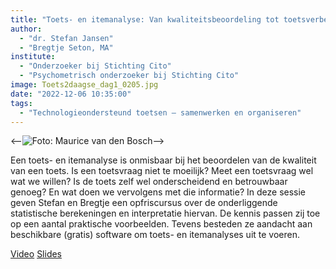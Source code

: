 ```yaml
---
title: "Toets- en itemanalyse: Van kwaliteitsbeoordeling tot toetsverbetering"
author:
  - "dr. Stefan Jansen"
  - "Bregtje Seton, MA"
institute: 
  - "Onderzoeker bij Stichting Cito"
  - "Psychometrisch onderzoeker bij Stichting Cito"
image: Toets2daagse_dag1_0205.jpg
date: "2022-12-06 10:35:00"
tags: 
  - "Technologieondersteund toetsen – samenwerken en organiseren"
---
```


::: {.column-margin}
<--![Foto: Maurice van den Bosch](Toets2daagse_dag1_0205.jpg)-->
:::

Een toets- en itemanalyse is onmisbaar bij het beoordelen van de kwaliteit van een toets. Is een toetsvraag niet te moeilijk? Meet een toetsvraag wel wat we willen? Is de toets zelf wel onderscheidend en betrouwbaar genoeg? En wat doen we vervolgens met die informatie? In deze sessie geven Stefan en Bregtje een opfriscursus over de onderliggende statistische berekeningen en interpretatie hiervan. De kennis passen zij toe op een aantal praktische voorbeelden. Tevens besteden ze aandacht aan beschikbare (gratis) software om toets- en itemanalyses uit te voeren.

[Video](https://tilburguniversity.cloud.panopto.eu/Panopto/Pages/Viewer.aspx?id=00746890-1db8-4760-bc76-af6a014debb5){.btn .btn-primary}
[Slides](https://drive.google.com/file/d/1KpBfvdiq3wDsy4Yo9K_GMGdAPPzEOS47/view?usp=share_link){.btn .btn-primary}